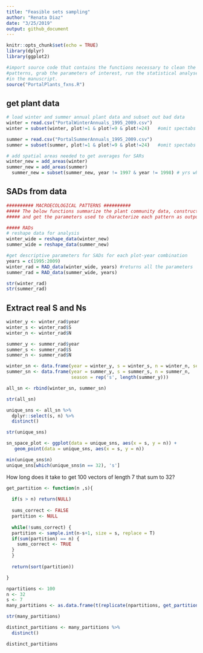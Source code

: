 ```yaml
---
title: "Feasible sets sampling"
author: "Renata Diaz"
date: "3/25/2019"
output: github_document
---
```


```r
knitr::opts_chunk$set(echo = TRUE)
library(dplyr)
library(ggplot2)

#import source code that contains the functions necessary to clean the code, generate the macroecological
#patterns, grab the parameters of interest, run the statistical analyses, and to generate the figures used
#in the manuscript.
source("PortalPlants_fxns.R")

```

## get plant data

```r


# load winter and summer annual plant data and subset out bad data
winter = read.csv("PortalWinterAnnuals_1995_2009.csv")
winter = subset(winter, plot!=1 & plot!=9 & plot!=24)   #omit spectabs removal (1,9) and misshapen plot (24)

summer = read.csv("PortalSummerAnnuals_1995_2009.csv")
summer = subset(summer, plot!=1 & plot!=9 & plot!=24)   #omit spectabs removal (1,9) and misshapen plot (24)

# add spatial areas needed to get averages for SARs
winter_new = add_areas(winter)
summer_new = add_areas(summer)
  summer_new = subset(summer_new, year != 1997 & year != 1998) # yrs where Unid Spp > 10% community
```
  
  
## SADs from data

```r

########## MACROECOLOGICAL PATTERNS ##########
##### The below functions summarize the plant community data, construct the three macroecological patterns,
##### and get the parameters used to characterize each pattern as output for analysis

##### RADs
# reshape data for analysis
winter_wide = reshape_data(winter_new)
summer_wide = reshape_data(summer_new)

#get descriptive parameters for SADs for each plot-year combination
years = c(1995:2009)
winter_rad = RAD_data(winter_wide, years) #returns all the parameters
summer_rad = RAD_data(summer_wide, years) 

str(winter_rad)
str(summer_rad)


```

## Extract real S and Ns

```r
winter_y <- winter_rad$year
winter_s <- winter_rad$S
winter_n <- winter_rad$N

summer_y <- summer_rad$year
summer_s <- summer_rad$S
summer_n <- summer_rad$N

winter_sn <- data.frame(year = winter_y, s = winter_s, n = winter_n, season = rep('w', length(winter_y)))
summer_sn <- data.frame(year = summer_y, s = summer_s, n = summer_n,
                        season = rep('s', length(summer_y)))

all_sn <- rbind(winter_sn, summer_sn)

str(all_sn)

unique_sns <- all_sn %>%
  dplyr::select(s, n) %>%
  distinct()

str(unique_sns)

sn_space_plot <- ggplot(data = unique_sns, aes(x = s, y = n)) +
   geom_point(data = unique_sns, aes(x = s, y = n))

min(unique_sns$n)
unique_sns[which(unique_sns$n == 32), 's']

```

How long does it take to get 100 vectors of length 7 that sum to 32?

```r

get_partition <- function(n ,s){
  
  if(s > n) return(NULL)
  
  sums_correct <- FALSE
  partition <- NULL
  
  while(!sums_correct) {
  partition <- sample.int(n-s+1, size = s, replace = T)
  if(sum(partition) == n) {
    sums_correct <- TRUE
  }
  }
  
  return(sort(partition))

}  

npartitions <- 100
n <- 32
s <- 7
many_partitions <- as.data.frame(t(replicate(npartitions, get_partition(n = n, s = s))))

str(many_partitions)

distinct_partitions <- many_partitions %>%
  distinct()

distinct_partitions

```